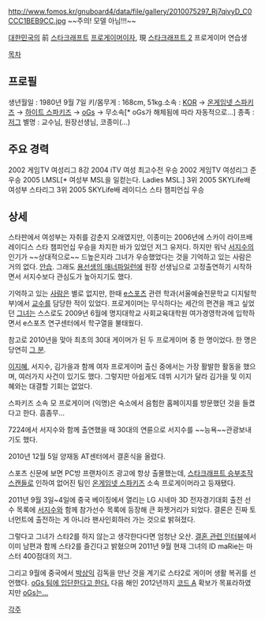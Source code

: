 http://www.fomos.kr/gnuboard4/data/file/gallery/2010075297_Rj7qivyD_C0CCC1BEB9CC.jpg
~~주의! 모델 아님!!!~~

[[대한민국]]의 前 [[스타크래프트]] [[프로게이머]]이자, 現 [[스타크래프트 2]] 프로게이머 연습생

[[목차]]
== 프로필 ==
생년월일 : 1980년 9월 7일
키/몸무게 : 168cm, 51kg.소속 : [[KOR]] → [[온게임넷 스파키즈]] → [[하이트 스파키즈]] → [[oGs]] → 무소속[* oGs가 해체됨에 따라 자동적으로...]
종족 : [[저그]]
별명 : 교수님, 원장선생님, 코종미(…)

== 주요 경력 ==
2002 게임TV 여성리그 8강
2004 iTV 여성 최고수전 우승
2002 게임TV 여성리그 준우승
2005 LMSL[* 여성부 MSL을 일컫는다. Ladies MSL.] 3위
2005 SKYLife배 여성부 스타리그 3위
2005 SKYLife배 레이디스 스타 챔피언십 우승

== 상세 ==
스타판에서 여성부는 자취를 감춘지 오래였지만, 이종미는 2006년에 스카이 라이프배 레이디스 스타 챔피언십 우승을 차지한 바가 있었던 저그 유저다. 하지만 워낙 [[서지수]]의 인기가 ~~상대적으로~~ 드높은지라 그녀가 우승했었다는 것을 기억하고 있는 사람은 거의 없다. [[안습]].
그래도 [[용선생의 매너파일런]]에 원장 선생님으로 고정출연하기 시작하면서 서지수보다 관심도가 높아지기도 했다.

기억하고 있는 [[사람]]은 별로 없지만, 한때 [[e스포츠]] 관련 학과(서울예술전문학교 디지털학부)에서 [[교수]]를 담당한 적이 있었다. 프로게이머는 무식하다는 세간의 편견을 깨고 싶었던 [[그녀]]는 스스로도 2009년 6월에 명지대학교 사회교육대학원 여가경영학과에 입학하면서 e스포츠 연구센터에서 학구열을 불태웠다.

참고로 2010년을 맞아 최초의 30대 게이머가 된 두 프로게이머 중 한 명이었다. 한 명은 당연히 [[임요환|그 분]].

[[이지혜(프로게이머)|이지혜]], 서지수, 김가을과 함께 여자 프로게이머 출신 중에서는 가장 활발한 활동을 했으며, 여러가지 사건이 있기도 했다. 그렇지만 아쉽게도 데뷔 시기가 달라 김가을 및 이지혜와는 대결할 기회는 없었다.

스파키즈 소속 모 프로게이머 (익명)은 숙소에서 음험한 홈페이지를 방문했던 것을 들켰다고 한다. 흠좀무...

7224에서 서지수와 함께 출연했을 때 30대의 연륜으로 서지수를 ~~능욕~~관광보내기도 했다.

2010년 12월 5일 양재동 AT센터에서 결혼식을 올렸다.

스포츠 신문에 보면 PC방 프랜차이즈 광고에 항상 출몰했는데, [[스타크래프트 승부조작스캔들]]로 인하여 없어진 팀인 [[온게임넷 스파키즈]] 소속 프로게이머라고 등재됐다.

2011년 9월 3일~4일에 중국 베이징에서 열리는 LG 시네마 3D 전자경기대회 출전 선수 목록에 [[서지수]]와 함께 참가선수 목록에 등장해 큰 화젯거리가 되었다. 결론은 진짜 토너먼트에 출전하는 게 아니라 팬사인회하러 가는 것으로 밝혀졌다.

그렇다고 그녀가 스타2를 하지 않는고 생각한다다면 엄청난 오산. [http://www.fomos.kr/board/board.php?mode=read&keyno=113050&db=issue 결혼 관련 인터뷰]에서 이미 남편과 함께 스타2를 즐긴다고 밝혔으며 2011년 9월 현재 그녀의 ID maRie는 마스터 400점대의 저그.

그리고 9월에 중국에서 [[박상익]] 김독을 만난 것을 계기로 스타2로 게이머 생활 복귀를 선언했다. [http://www.thisisgame.com/board/view.php?id=930182&board=&category=13438&subcategory=&page=1&best=&searchmode=&search=&orderby=&token oGs 팀에 입단한다고 한다.] 다음 해인 2012년까지 [[코드 A]] 확보가 목표라하였지만 [[망했어요|oGs는...]]

[[각주]]
